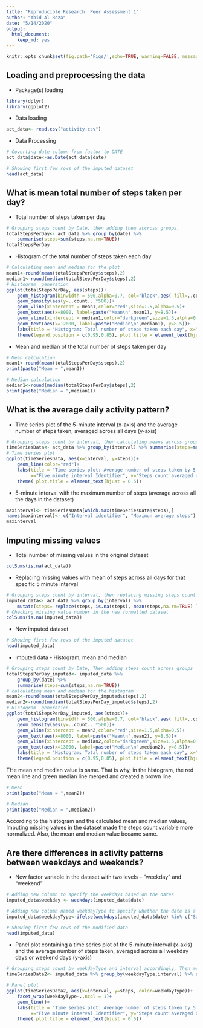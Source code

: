 ---
title: "Reproducible Research: Peer Assessment 1"
author: "Abid Al Reza"
date: "5/14/2020"
output: 
  html_document: 
    keep_md: yes
---

```{r setoptions, echo=TRUE}
knitr::opts_chunk$set(fig.path='Figs/',echo=TRUE, warning=FALSE, message=FALSE)

```


## Loading and preprocessing the data
- Package(s) loading
```{r package loading}
library(dplyr)
library(ggplot2)
```

- Data loading
```{r Data Loading}
act_data<- read.csv("activity.csv")
```

- Data Processing
```{r Data Processing }
# Coverting date column from factor to DATE
act_data$date<-as.Date(act_data$date)

# Showing first few rows of the imputed dataset
head(act_data)
```

## What is mean total number of steps taken per day?

- Total number of steps taken per day
```{r total number of steps taken per day }
# Grouping steps count by Date, then adding them accross groups.
totalStepsPerDay<- act_data %>% group_by(date) %>%
    summarise(steps=sum(steps,na.rm=TRUE))
totalStepsPerDay
```

- Histogram of the total number of steps taken each day

```{r Histogram of the total number of steps taken each day }
# Calculating mean and median for the plot
mean1<-round(mean(totalStepsPerDay$steps),2)
median1<-round(median(totalStepsPerDay$steps),2)
# Histogram  generation
ggplot(totalStepsPerDay, aes(steps))+
    geom_histogram(binwidth = 500,alpha=0.7, col="black",aes( fill=..count..,))+
    geom_density(aes(y=..count.. *500))+
    geom_vline(xintercept = mean1,color="red",size=1.5,alpha=0.5)+
    geom_text(aes(x=8000, label=paste("Mean\n",mean1), y=8.5))+
    geom_vline(xintercept = median1,color="darkgreen",size=1.5,alpha=0.5)+
    geom_text(aes(x=12000, label=paste("Median\n",median1), y=8.5))+
    labs(title = "Histogram: Total number of steps taken each day", x="Daily steps", y="Frequency")+
    theme(legend.position = c(0.95,0.85), plot.title = element_text(hjust = 0.5))
```

- Mean and median of the total number of steps taken per day
```{r Mean and median of the total number of steps taken per day }
# Mean calculation
mean1<-round(mean(totalStepsPerDay$steps),2)
print(paste("Mean = ",mean1))

# Median calculation
median1<-round(median(totalStepsPerDay$steps),2)
print(paste("Median = ",median1))
```

## What is the average daily activity pattern?
- Time series plot of the 5-minute interval (x-axis) and the average number of steps taken, averaged across all days (y-axis)
```{r time series plor }
# Grouping steps count by interval, then calculating means across groups
timeSeriesData<- act_data %>% group_by(interval) %>% summarise(steps=mean(steps,na.rm=TRUE))
# Time series plot
ggplot(timeSeriesData, aes(x=interval, y=steps))+
    geom_line(color="red")+
    labs(title = "Time series plot: Average number of steps taken by 5 Minute interval ",
         x="Five minute interval Identifier", y="Steps count averaged over all days")+
    theme( plot.title = element_text(hjust = 0.5))
```

- 5-minute interval with the maximum number of steps (average across all the days in the dataset)
```{r maxinterval }
maxinterval<- timeSeriesData[which.max(timeSeriesData$steps),]
names(maxinterval)<- c("Interval identifier", "Maximun average steps")
maxinterval
```

## Imputing missing values
-  Total number of missing values in the original dataset 
```{r missing values }
colSums(is.na(act_data))
```

- Replacing missing values with mean of steps across all days for that specific 5 minute interval
```{r missing value replacement }
# Grouping steps count by interval, then replacing missing steps count value with mean of steps across all days for that specific 5 minute interval
imputed_data<- act_data %>% group_by(interval) %>% 
    mutate(steps= replace(steps, is.na(steps), mean(steps,na.rm=TRUE) ))
# Checking missing value number in the new formatted dataset
colSums(is.na(imputed_data))
```

- New imputed dataset
```{r imputed dataset }
# Showing first few rows of the imputed dataset
head(imputed_data)
```

- Imputed data - Histogram, mean and median
```{r Imputed data - Histogram, mean and median }
# Grouping steps count by Date, Then adding steps count across groups
totalStepsPerDay_imputed<- imputed_data %>%
    group_by(date) %>%
    summarise(steps=sum(steps,na.rm=TRUE))
# calculating mean and median for the histogram
mean2<-round(mean(totalStepsPerDay_imputed$steps),2)
median2<-round(median(totalStepsPerDay_imputed$steps),2)
# Histogram  generation
ggplot(totalStepsPerDay_imputed, aes(steps))+
    geom_histogram(binwidth = 500,alpha=0.7, col="black",aes( fill=..count..,))+
    geom_density(aes(y=..count.. *500))+
    geom_vline(xintercept = mean2,color="red",size=1.5,alpha=0.5)+
    geom_text(aes(x=8000, label=paste("Mean\n",mean2), y=8.5))+
    geom_vline(xintercept = median2,color="darkgreen",size=1.5,alpha=0.5)+
    geom_text(aes(x=13000, label=paste("Median\n",median2), y=8.5))+
    labs(title = "Histogram: Total number of steps taken each day", x="Daily steps", y="Frequency")+
    theme(legend.position = c(0.95,0.85), plot.title = element_text(hjust = 0.5))
```

THe mean and median value is same. That is why, in the histogram, the red mean line and green median line merged and created a brown line.  

```{r mean and median }
# Mean 
print(paste("Mean = ",mean2))

# Median
print(paste("Median = ",median2))
```

According to the histogram and the calculated mean and median values, Imputing missing values in the dataset made the steps count variable more normalized. Also, the mean and median value became same.

## Are there differences in activity patterns between weekdays and weekends?
- New factor variable in the dataset with two levels – “weekday” and “weekend” 
```{r adding new factor weekday type}
# Adding new column to specify the weekdays based on the dates
imputed_data$weekday <- weekdays(imputed_data$date)

# Adding new column named weekdayType to specify whether the date is a weekday or a weekend
imputed_data$weekdayType<-ifelse(weekdays(imputed_data$date) %in% c("Saturday","Sunday"), "Weekend", "Weekday")

# Showing first few rows of the modified data 
head(imputed_data)

```

- Panel plot containing a time series plot of the 5-minute interval (x-axis) and the average number of steps taken, averaged across all weekday days or weekend days (y-axis)

```{r panel plot}

# Grouping steps count by weekdayType and interval accordingly, Then mean of steps count across groups
timeSeriesData2<- imputed_data %>% group_by(weekdayType,interval) %>% summarise(steps = mean(steps, na.rm=TRUE))

# Panel plot
ggplot(timeSeriesData2, aes(x=interval, y=steps, color=weekdayType))+
    facet_wrap(weekdayType~.,ncol = 1)+
    geom_line()+
    labs(title = "Time series plot: Average number of steps taken by 5 Minute interval ",
         x="Five minute interval Identifier", y="Steps count averaged over all days")+
    theme( plot.title = element_text(hjust = 0.5))
```

